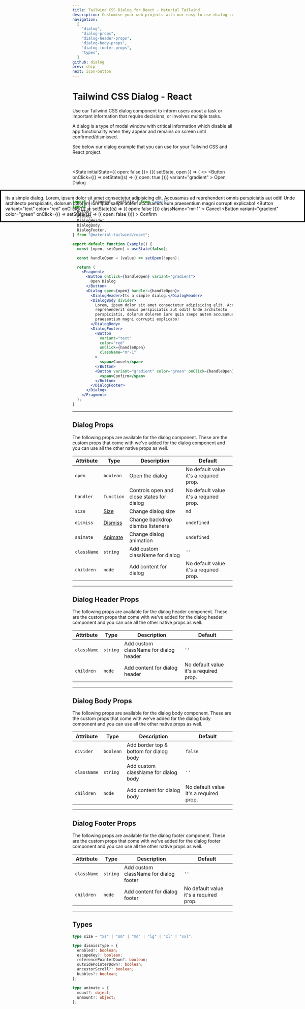 ```yaml
---
title: Tailwind CSS Dialog for React - Material Tailwind
description: Customise your web projects with our easy-to-use dialog component for Tailwind CSS and React using Material Design guidelines.
navigation:
  [
    "dialog",
    "dialog-props",
    "dialog-header-props",
    "dialog-body-props",
    "dialog-footer-props",
    "types",
  ]
github: dialog
prev: chip
next: icon-button
---
```


# Tailwind CSS Dialog - React

Use our Tailwind CSS dialog component to inform users about a task or important information that require decisions, or involves multiple tasks.

A dialog is a type of modal window with critical information which disable all app functionality when they appear and remains on screen until confirmed/dismissed.

See below our dialog example that you can use for your Tailwind CSS and React project.

<br />

<State initialState={{ open: false }}>
  <ComponentDemo id="dialog">
    <Observe>
      {({ setState, open }) => (
        <>
          <Button
            onClick={() => setState((s) => ({ open: true }))}
            variant="gradient"
          >
            Open Dialog
          </Button>
          <Dialog open={open}>
            <DialogHeader>Its a simple dialog.</DialogHeader>
            <DialogBody divider>
              Lorem, ipsum dolor sit amet consectetur adipisicing elit.
              Accusamus ad reprehenderit omnis perspiciatis aut odit! Unde
              architecto perspiciatis, dolorum dolorem iure quia saepe autem
              accusamus eum praesentium magni corrupti explicabo!
            </DialogBody>
            <DialogFooter>
              <Button
                variant="text"
                color="red"
                onClick={() => setState((s) => ({ open: false }))}
                className="mr-1"
              >
                Cancel
              </Button>
              <Button
                variant="gradient"
                color="green"
                onClick={() => setState((s) => ({ open: false }))}
              >
                Confirm
              </Button>
            </DialogFooter>
          </Dialog>
        </>
      )}
    </Observe>
  </ComponentDemo>
</State>

```jsx
import { Fragment, useState } from "react";
import {
  Button,
  Dialog,
  DialogHeader,
  DialogBody,
  DialogFooter,
} from "@material-tailwind/react";

export default function Example() {
  const [open, setOpen] = useState(false);

  const handleOpen = (value) => setOpen(!open);

  return (
    <Fragment>
      <Button onClick={handleOpen} variant="gradient">
        Open Dialog
      </Button>
      <Dialog open={open} handler={handleOpen}>
        <DialogHeader>Its a simple dialog.</DialogHeader>
        <DialogBody divider>
          Lorem, ipsum dolor sit amet consectetur adipisicing elit. Accusamus ad
          reprehenderit omnis perspiciatis aut odit! Unde architecto
          perspiciatis, dolorum dolorem iure quia saepe autem accusamus eum
          praesentium magni corrupti explicabo!
        </DialogBody>
        <DialogFooter>
          <Button
            variant="text"
            color="red"
            onClick={handleOpen}
            className="mr-1"
          >
            <span>Cancel</span>
          </Button>
          <Button variant="gradient" color="green" onClick={handleOpen}>
            <span>Confirm</span>
          </Button>
        </DialogFooter>
      </Dialog>
    </Fragment>
  );
}
```

---

## Dialog Props

<span id="dialog-props" className="scroll-mt-48" />
The following props are available for the dialog component. These are the custom
props that come with we've added for the dialog component and you can use all the
other native props as well.

| Attribute   | Type                        | Description                               | Default                                |
| ----------- | --------------------------- | ----------------------------------------- | -------------------------------------- |
| `open`      | <Code small>boolean</Code>  | Open the dialog                           | No default value it's a required prop. |
| `handler`   | <Code small>function</Code> | Controls open and close states for dialog | No default value it's a required prop. |
| `size`      | [Size](#types)              | Change dialog size                        | <Code small>md</Code>                  |
| `dismiss`   | [Dismiss](#types)           | Change backdrop dismiss listeners         | <Code small>undefined</Code>           |
| `animate`   | [Animate](#types)           | Change dialog animation                   | <Code small>undefined</Code>           |
| `className` | <Code small>string</Code>   | Add custom className for dialog           | `''`                                   |
| `children`  | <Code small>node</Code>     | Add content for dialog                    | No default value it's a required prop. |

---

## Dialog Header Props

<span id="dialog-header-props" className="scroll-mt-48" />
The following props are available for the dialog header component. These are the
custom props that come with we've added for the dialog header component and you can
use all the other native props as well.

| Attribute   | Type                      | Description                            | Default                                |
| ----------- | ------------------------- | -------------------------------------- | -------------------------------------- |
| `className` | <Code small>string</Code> | Add custom className for dialog header | `''`                                   |
| `children`  | <Code small>node</Code>   | Add content for dialog header          | No default value it's a required prop. |

---

## Dialog Body Props

<span id="dialog-body-props" className="scroll-mt-48" />
The following props are available for the dialog body component. These are the custom
props that come with we've added for the dialog body component and you can use all
the other native props as well.

| Attribute   | Type                       | Description                             | Default                                |
| ----------- | -------------------------- | --------------------------------------- | -------------------------------------- |
| `divider`   | <Code small>boolean</Code> | Add border top & bottom for dialog body | <Code small>false</Code>               |
| `className` | <Code small>string</Code>  | Add custom className for dialog body    | `''`                                   |
| `children`  | <Code small>node</Code>    | Add content for dialog body             | No default value it's a required prop. |

---

## Dialog Footer Props

<span id="dialog-footer-props" className="scroll-mt-48" />
The following props are available for the dialog footer component. These are the
custom props that come with we've added for the dialog footer component and you can
use all the other native props as well.

| Attribute   | Type                      | Description                            | Default                                |
| ----------- | ------------------------- | -------------------------------------- | -------------------------------------- |
| `className` | <Code small>string</Code> | Add custom className for dialog footer | `''`                                   |
| `children`  | <Code small>node</Code>   | Add content for dialog footer          | No default value it's a required prop. |

---

## Types

<span id="types" className="scroll-mt-48" />

```ts
type size = "xs" | "sm" | "md" | "lg" | "xl" | "xxl";
```

```ts
type dismissType = {
  enabled?: boolean;
  escapeKey?: boolean;
  referencePointerDown?: boolean;
  outsidePointerDown?: boolean;
  ancestorScroll?: boolean;
  bubbles?: boolean;
};
```

```ts
type animate = {
  mount?: object;
  unmount?: object;
};
```
